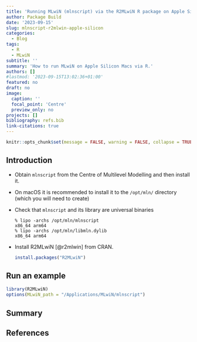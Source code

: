 ```yaml
---
title: 'Running MLwiN (mlnscript) via the R2MLwiN R package on Apple Silicon Macs '
author: Package Build
date: '2023-09-15'
slug: mlnscript-r2mlwin-apple-silicon
categories:
  - Blog
tags:
  - R
  - MLwiN
subtitle: ''
summary: 'How to run MLwiN on Apple Silicon Macs via R.'
authors: []
#lastmod: '2023-09-15T13:02:36+01:00'
featured: no
draft: no
image:
  caption: ''
  focal_point: 'Centre'
  preview_only: no
projects: []
bibliography: refs.bib
link-citations: true
---
```


```r
knitr::opts_chunk$set(message = FALSE, warning = FALSE, collapse = TRUE, comment = '#>')
```

## Introduction

* Obtain `mlnscript` from the Centre of Multilevel Modelling and then install it.
* On macOS it is recommended to install it to the `/opt/mln/` directory (which you will need to create)
* Check that `mlnscript` and its library are universal binaries
  ```
  % lipo -archs /opt/mln/mlnscript
  x86_64 arm64
  % lipo -archs /opt/mln/libmln.dylib
  x86_64 arm64
  ```

* Install R2MLwiN [@r2mlwin] from CRAN.

  ```r
  install.packages("R2MLwiN")
  ```

## Run an example

```r
library(R2MLwiN)
options(MLwiN_path = "/Applications/MLwiN/mlnscript")
```

## Summary

## References
